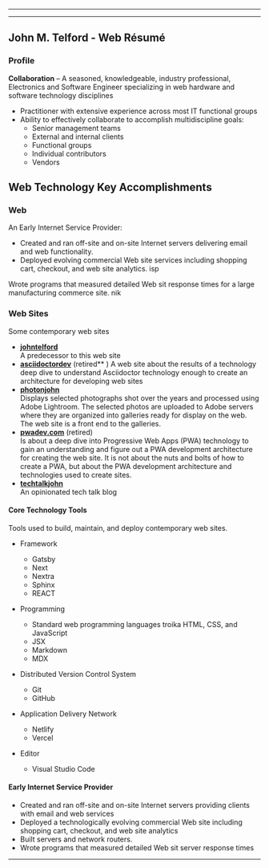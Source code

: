
---

<CompanyHead />

---

## John M. Telford - Web Résumé


### Profile

**Collaboration** – A seasoned, knowledgeable, industry professional, Electronics and Software Engineer specializing in web hardware and software technology disciplines
- Practitioner with extensive experience across most IT functional groups
- Ability to effectively collaborate to accomplish multidiscipline goals:
	- Senior management teams
	- External and internal clients
	- Functional groups
	- Individual contributors
	- Vendors

## Web Technology Key Accomplishments

### Web

An Early Internet Service Provider:

- Created and ran off-site and on-site Internet servers delivering email and web functionality.
- Deployed evolving commercial Web site services including shopping cart, checkout, and web site analytics. isp  

Wrote programs that measured detailed Web sit response times for a large manufacturing commerce site. nik

### Web Sites

Some contemporary web sites

- **[johntelford](http://johntelford.com)**    
	A predecessor to this web site
- **[asciidoctordev]()** (retired** )
	A web site about the results of a technology deep dive to understand Asciidoctor technology enough to create an architecture for developing web sites
- **[photonjohn](https://photonjohn.com)**   
	Displays selected photographs shot over the years and processed using Adobe Lightroom. The selected photos are uploaded to Adobe servers where they are organized into galleries ready for display on the web. The web site is a front end to the galleries.
- **[pwadev.com]()**  (retired)  
	Is about a deep dive into Progressive Web Apps (PWA) technology to gain an understanding and figure out a PWA development architecture for creating the web site. It is not about the nuts and bolts of how to create a PWA, but about the PWA development architecture and technologies used to create sites.
- **[techtalkjohn](https://techtalkjohn.com)**  
	An opinionated tech talk blog

#### Core Technology Tools 

Tools used to build, maintain, and deploy contemporary web sites.

- Framework
	- Gatsby
	- Next
	- Nextra
	- Sphinx
	- REACT

- Programming
	- Standard web programming languages troika HTML, CSS, and JavaScript
	- JSX
	- Markdown
	- MDX

- Distributed Version Control System
	- Git
	- GitHub

- Application Delivery Network
	- Netlify
	- Vercel

- Editor
	- Visual Studio Code

#### Early Internet Service Provider

- Created and ran off-site and on-site Internet servers providing clients with email and web services
- Deployed a technologically evolving commercial Web site including shopping cart, checkout, and web site analytics
- Built servers and network routers. 
- Wrote programs that measured detailed Web sit server response times

---




